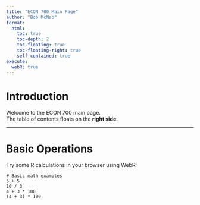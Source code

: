 ```yaml
---
title: "ECON 700 Main Page"
author: "Bob McNab"
format:
  html:
    toc: true
    toc-depth: 2
    toc-floating: true
    toc-floating-right: true
    self-contained: true
execute:
  webR: true
---
```


# Introduction

Welcome to the ECON 700 main page.  
The table of contents floats on the **right side**.

---

# Basic Operations

Try some R calculations in your browser using WebR:


```webr-r
# Basic math examples
5 + 5
10 / 3
4 + 3 * 100
(4 + 3) * 100

```

